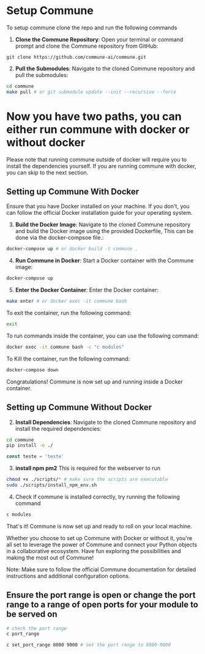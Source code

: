 # Setup Commune

To setup commune clone the repo and run the following commands

1. **Clone the Commune Repository**: Open your terminal or command prompt and clone the Commune repository from GitHub:

```git
git clone https://github.com/commune-ai/commune.git
```

2. **Pull the Submodules**: Navigate to the cloned Commune repository and pull the submodules:

```bash
cd commune
make pull # or git submodule update --init --recursive --force
```

# Now you have two paths, you can either run commune with docker or without docker

Please note that running commune outside of docker will require you to install the dependencies yourself.
If you are running commune with docker, you can skip to the next section.

## Setting up Commune With Docker

Ensure that you have Docker installed on your machine. If you don't, you can follow the official Docker installation guide for your operating system.

3. **Build the Docker Image**: Navigate to the cloned Commune repository and build the Docker image using the provided Dockerfile, This can be done via the docker-compsoe file.:

```bash
docker-compose up # or docker build -t commune .
```

4. **Run Commune in Docker**: Start a Docker container with the Commune image:

```bash
docker-compose up
```

5. **Enter the Docker Container**: Enter the Docker container:

```bash
make enter # or docker exec -it commune bash
```

To exit the container, run the following command:

```bash
exit
```

To run commands inside the container, you can use the following command:

```bash
docker exec -it commune bash -c "c modules"
```

To Kill the container, run the following command:

```bash
docker-compose down
```

Congratulations! Commune is now set up and running inside a Docker container.

## Setting up Commune Without Docker

2. **Install Dependencies**: Navigate to the cloned Commune repository and install the required dependencies:

```bash
cd commune
pip install -e ./
```

```javascript
const teste = 'teste'
```

3. **install npm pm2**
   This is required for the webserver to run

```bash
chmod +x ./scripts/* # make sure the scripts are executable
sudo ./scripts/install_npm_env.sh
```

4. Check if commune is installed correctly, try running the following command

```bash
c modules
```

That's it! Commune is now set up and ready to roll on your local machine.

Whether you choose to set up Commune with Docker or without it, you're all set to leverage the power of Commune and connect your Python objects in a collaborative ecosystem. Have fun exploring the possibilities and making the most out of Commune!

Note: Make sure to follow the official Commune documentation for detailed instructions and additional configuration options.

## Ensure the port range is open or change the port range to a range of open ports for your module to be served on

```bash
# check the port range
c port_range
```

```bash
c set_port_range 8000 9000 # set the port range to 8000-9000
```